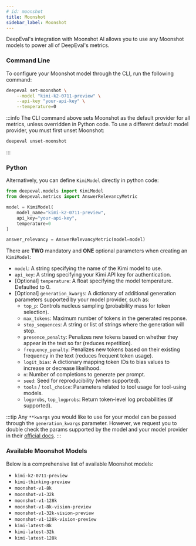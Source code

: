 ```yaml
---
# id: moonshot
title: Moonshot
sidebar_label: Moonshot
---
```


DeepEval's integration with Moonshot AI allows you to use any Moonshot models to power all of DeepEval's metrics.

### Command Line

To configure your Moonshot model through the CLI, run the following command:

```bash
deepeval set-moonshot \
    --model "kimi-k2-0711-preview" \
    --api-key "your-api-key" \
    --temperature=0
```

:::info
The CLI command above sets Moonshot as the default provider for all metrics, unless overridden in Python code. To use a different default model provider, you must first unset Moonshot:

```bash
deepeval unset-moonshot
```

:::

### Python

Alternatively, you can define `KimiModel` directly in python code:

```python
from deepeval.models import KimiModel
from deepeval.metrics import AnswerRelevancyMetric

model = KimiModel(
    model_name="kimi-k2-0711-preview",
    api_key="your-api-key",
    temperature=0
)

answer_relevancy = AnswerRelevancyMetric(model=model)
```

There are **TWO** mandatory and **ONE** optional parameters when creating an `KimiModel`:

- `model`: A string specifying the name of the Kimi model to use.
- `api_key`: A string specifying your Kimi API key for authentication.
- [Optional] `temperature`: A float specifying the model temperature. Defaulted to 0.
- [Optional] `generation_kwargs`: A dictionary of additional generation parameters supported by your model provider, such as:
    - `top_p`: Controls nucleus sampling (probability mass for token selection).
    - `max_tokens`: Maximum number of tokens in the generated response.
    - `stop_sequences`: A string or list of strings where the generation will stop.
    - `presence_penalty`: Penalizes new tokens based on whether they appear in the text so far (reduces repetition).
    - `frequency_penalty`: Penalizes new tokens based on their existing frequency in the text (reduces frequent token usage).
    - `logit_bias`: A dictionary mapping token IDs to bias values to increase or decrease likelihood.
    - `n`: Number of completions to generate per prompt.
    - `seed`: Seed for reproducibility (when supported).
    - `tools` / `tool_choice`: Parameters related to tool usage for tool-using models.
    - `logprobs`, `top_logprobs`: Return token-level log probabilities (if supported).

:::tip
Any `**kwargs` you would like to use for your model can be passed through the `generation_kwargs` parameter. However, we request you to double check the params supported by the model and your model provider in their [official docs](https://docs.together.ai/docs/inference-parameters).
:::

### Available Moonshot Models

Below is a comprehensive list of available Moonshot models:

- `kimi-k2-0711-preview`
- `kimi-thinking-preview`
- `moonshot-v1-8k`
- `moonshot-v1-32k`
- `moonshot-v1-128k`
- `moonshot-v1-8k-vision-preview`
- `moonshot-v1-32k-vision-preview`
- `moonshot-v1-128k-vision-preview`
- `kimi-latest-8k`
- `kimi-latest-32k`
- `kimi-latest-128k`
